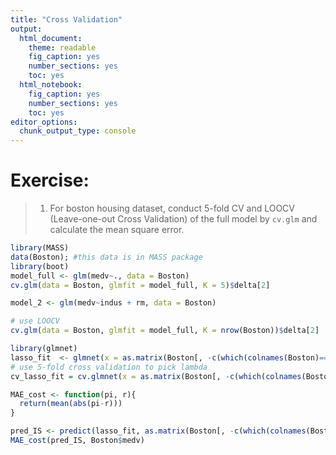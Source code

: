 ```yaml
---
title: "Cross Validation"
output: 
  html_document: 
    theme: readable
    fig_caption: yes
    number_sections: yes
    toc: yes
  html_notebook: 
    fig_caption: yes
    number_sections: yes
    toc: yes
editor_options: 
  chunk_output_type: console
---
```


# **Exercise:** 

> 1. For boston housing dataset, conduct 5-fold CV and LOOCV (Leave-one-out Cross Validation) of the full model by `cv.glm` and calculate the mean square error.


```r
library(MASS)
data(Boston); #this data is in MASS package
library(boot)
model_full <- glm(medv~., data = Boston)
cv.glm(data = Boston, glmfit = model_full, K = 5)$delta[2]

model_2 <- glm(medv~indus + rm, data = Boston)

# use LOOCV 
cv.glm(data = Boston, glmfit = model_full, K = nrow(Boston))$delta[2]

library(glmnet)
lasso_fit  <- glmnet(x = as.matrix(Boston[, -c(which(colnames(Boston)=='medv'))]), y = Boston$medv, alpha = 1)
# use 5-fold cross validation to pick lambda
cv_lasso_fit = cv.glmnet(x = as.matrix(Boston[, -c(which(colnames(Boston)=='medv'))]), y = Boston$medv, alpha = 1, nfolds = 5)

MAE_cost <- function(pi, r){
  return(mean(abs(pi-r)))
}

pred_IS <- predict(lasso_fit, as.matrix(Boston[, -c(which(colnames(Boston)=='medv'))]), s = cv_lasso_fit$lambda.min)
MAE_cost(pred_IS, Boston$medv)



```
